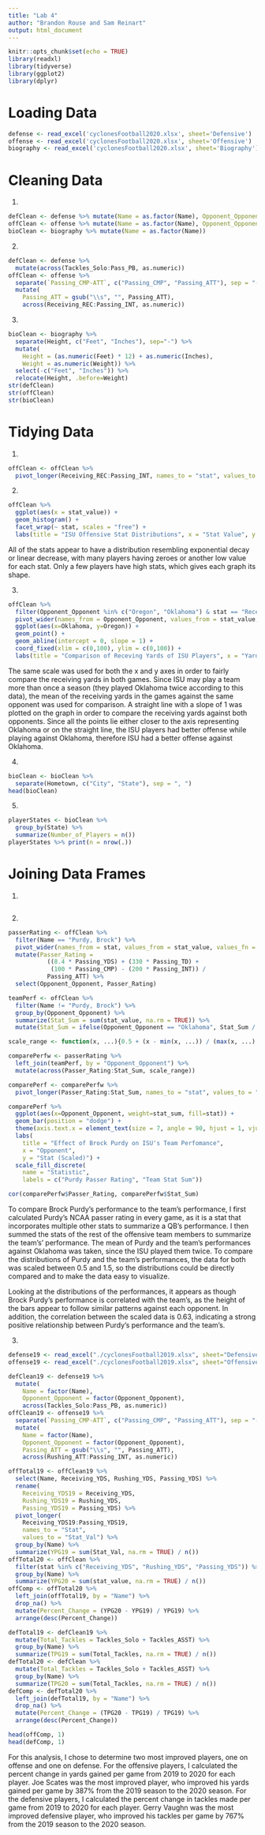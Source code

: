 ```yaml
---
title: "Lab 4"
author: "Brandon Rouse and Sam Reinart"
output: html_document
---
```


```r
knitr::opts_chunk$set(echo = TRUE)
library(readxl)
library(tidyverse)
library(ggplot2)
library(dplyr)
```

# Loading Data
```r
defense <- read_excel('cyclonesFootball2020.xlsx', sheet='Defensive')
offense <- read_excel('cyclonesFootball2020.xlsx', sheet='Offensive')
biography <- read_excel('cyclonesFootball2020.xlsx', sheet='Biography')
```

# Cleaning Data
1. 
```r
defClean <- defense %>% mutate(Name = as.factor(Name), Opponent_Opponent = as.factor(Opponent_Opponent))
offClean <- offense %>% mutate(Name = as.factor(Name), Opponent_Opponent = as.factor(Opponent_Opponent))
bioClean <- biography %>% mutate(Name = as.factor(Name))
```

2. 
```r
defClean <- defense %>%
  mutate(across(Tackles_Solo:Pass_PB, as.numeric))
offClean <- offense %>%
  separate(`Passing_CMP-ATT`, c("Passing_CMP", "Passing_ATT"), sep = "-") %>%
  mutate(
    Passing_ATT = gsub("\\s", "", Passing_ATT),
    across(Receiving_REC:Passing_INT, as.numeric))
```

3.
```r
bioClean <- biography %>%
  separate(Height, c("Feet", "Inches"), sep="-") %>%
  mutate(
    Height = (as.numeric(Feet) * 12) + as.numeric(Inches),
    Weight = as.numeric(Weight)) %>% 
  select(-c("Feet", "Inches")) %>% 
  relocate(Height, .before=Weight)
str(defClean)
str(offClean)
str(bioClean)
```

# Tidying Data
1. 
```r
offClean <- offClean %>%
  pivot_longer(Receiving_REC:Passing_INT, names_to = "stat", values_to = "stat_value")
```

2. 
```r
offClean %>% 
  ggplot(aes(x = stat_value)) + 
  geom_histogram() + 
  facet_wrap(~ stat, scales = "free") + 
  labs(title = "ISU Offensive Stat Distributions", x = "Stat Value", y = "Number of Players with Stat")
```

All of the stats appear to have a distribution resembling exponential decay or linear decrease, with many players having zeroes or another low value for each stat. Only a few players have high stats, which gives each graph its shape.

3. 
```r
offClean %>%
  filter(Opponent_Opponent %in% c("Oregon", "Oklahoma") & stat == "Receiving_YDS") %>%
  pivot_wider(names_from = Opponent_Opponent, values_from = stat_value, values_fn = mean) %>%
  ggplot(aes(x=Oklahoma, y=Oregon)) + 
  geom_point() + 
  geom_abline(intercept = 0, slope = 1) + 
  coord_fixed(xlim = c(0,100), ylim = c(0,100)) + 
  labs(title = "Comparison of Receving Yards of ISU Players", x = "Yards Against Oklahoma", y = "Yards Against Oregon")
```

The same scale was used for both the x and y axes in order to fairly compare the receiving yards in both games. Since ISU may play a team more than once a season (they played Oklahoma twice according to this data), the mean of the receiving yards in the games against the same opponent was used for comparison. A straight line with a slope of 1 was plotted on the graph in order to compare the receiving yards against both opponents. Since all the points lie either closer to the axis representing Oklahoma or on the straight line, the ISU players had better offense while playing against Oklahoma, therefore ISU had a better offense against Oklahoma. 

4.
```r
bioClean <- bioClean %>%
  separate(Hometown, c("City", "State"), sep = ", ")
head(bioClean)
```

5. 
```r
playerStates <- bioClean %>% 
  group_by(State) %>%
  summarize(Number_of_Players = n()) 
playerStates %>% print(n = nrow(.))
```

# Joining Data Frames
1. 
```r

```

2. 
```r
passerRating <- offClean %>%
  filter(Name == "Purdy, Brock") %>%
  pivot_wider(names_from = stat, values_from = stat_value, values_fn = mean) %>%
  mutate(Passer_Rating = 
           ((8.4 * Passing_YDS) + (330 * Passing_TD) + 
            (100 * Passing_CMP) - (200 * Passing_INT)) / 
           Passing_ATT) %>%
  select(Opponent_Opponent, Passer_Rating)

teamPerf <- offClean %>%
  filter(Name != "Purdy, Brock") %>%
  group_by(Opponent_Opponent) %>%
  summarize(Stat_Sum = sum(stat_value, na.rm = TRUE)) %>%
  mutate(Stat_Sum = ifelse(Opponent_Opponent == "Oklahoma", Stat_Sum / 2, Stat_Sum))

scale_range <- function(x, ...){0.5 + (x - min(x, ...)) / (max(x, ...) - min(x, ...))}

comparePerfw <- passerRating %>% 
  left_join(teamPerf, by = "Opponent_Opponent") %>%
  mutate(across(Passer_Rating:Stat_Sum, scale_range))

comparePerf <- comparePerfw %>% 
  pivot_longer(Passer_Rating:Stat_Sum, names_to = "stat", values_to = "stat_sum")

comparePerf %>% 
  ggplot(aes(x=Opponent_Opponent, weight=stat_sum, fill=stat)) + 
  geom_bar(position = "dodge") + 
  theme(axis.text.x = element_text(size = 7, angle = 90, hjust = 1, vjust = 0.25)) + 
  labs(
    title = "Effect of Brock Purdy on ISU's Team Perfomance", 
    x = "Opponent", 
    y = "Stat (Scaled)") + 
  scale_fill_discrete(
    name = "Statistic", 
    labels = c("Purdy Passer Rating", "Team Stat Sum"))

cor(comparePerfw$Passer_Rating, comparePerfw$Stat_Sum)
```

To compare Brock Purdy's performance to the team's performance, I first calculated Purdy's NCAA passer rating in every game, as it is a stat that incorporates multiple other stats to summarize a QB's performance. I then summed the stats of the rest of the offensive team members to summarize the team's' performance. The mean of Purdy and the team's performances against Oklahoma was taken, since the ISU played them twice. To compare the distributions of Purdy and the team's performances, the data for both was scaled between 0.5 and 1.5, so the distributions could be directly compared and to make the data easy to visualize.

Looking at the distributions of the performances, it appears as though Brock Purdy's performance is correlated with the team's, as the height of the bars appear to follow similar patterns against each opponent. In addition, the correlation between the scaled data is 0.63, indicating a strong positive relationship between Purdy's performance and the team's.

3. 
```r
defense19 <- read_excel("./cyclonesFootball2019.xlsx", sheet="Defensive")
offense19 <- read_excel("./cyclonesFootball2019.xlsx", sheet="Offensive")

defClean19 <- defense19 %>%
  mutate(
    Name = factor(Name), 
    Opponent_Opponent = factor(Opponent_Opponent), 
    across(Tackles_Solo:Pass_PB, as.numeric))
offClean19 <- offense19 %>%
  separate(`Passing_CMP-ATT`, c("Passing_CMP", "Passing_ATT"), sep = "-") %>%
  mutate(
    Name = factor(Name), 
    Opponent_Opponent = factor(Opponent_Opponent),
    Passing_ATT = gsub("\\s", "", Passing_ATT),
    across(Rushing_ATT:Passing_INT, as.numeric))

offTotal19 <- offClean19 %>%
  select(Name, Receiving_YDS, Rushing_YDS, Passing_YDS) %>%
  rename(
    Receiving_YDS19 = Receiving_YDS, 
    Rushing_YDS19 = Rushing_YDS, 
    Passing_YDS19 = Passing_YDS) %>%
  pivot_longer(
    Receiving_YDS19:Passing_YDS19, 
    names_to = "Stat", 
    values_to = "Stat_Val") %>%
  group_by(Name) %>%
  summarize(YPG19 = sum(Stat_Val, na.rm = TRUE) / n())
offTotal20 <- offClean %>%
  filter(stat %in% c("Receiving_YDS", "Rushing_YDS", "Passing_YDS")) %>%
  group_by(Name) %>%
  summarize(YPG20 = sum(stat_value, na.rm = TRUE) / n())
offComp <- offTotal20 %>% 
  left_join(offTotal19, by = "Name") %>% 
  drop_na() %>%
  mutate(Percent_Change = (YPG20 - YPG19) / YPG19) %>%
  arrange(desc(Percent_Change))

defTotal19 <- defClean19 %>%
  mutate(Total_Tackles = Tackles_Solo + Tackles_ASST) %>%
  group_by(Name) %>%
  summarize(TPG19 = sum(Total_Tackles, na.rm = TRUE) / n())
defTotal20 <- defClean %>%
  mutate(Total_Tackles = Tackles_Solo + Tackles_ASST) %>%
  group_by(Name) %>%
  summarize(TPG20 = sum(Total_Tackles, na.rm = TRUE) / n())
defComp <- defTotal20 %>%
  left_join(defTotal19, by = "Name") %>%
  drop_na() %>%
  mutate(Percent_Change = (TPG20 - TPG19) / TPG19) %>%
  arrange(desc(Percent_Change))

head(offComp, 1)
head(defComp, 1)
```

For this analysis, I chose to determine two most improved players, one on offense and one on defense. For the offensive players, I calculated the percent change in yards gained per game from 2019 to 2020 for each player. Joe Scates was the most improved player, who improved his yards gained per game by 387% from the 2019 season to the 2020 season. For the defensive players, I calculated the percent change in tackles made per game from 2019 to 2020 for each player. Gerry Vaughn was the most improved defensive player, who improved his tackles per game by 767% from the 2019 season to the 2020 season.